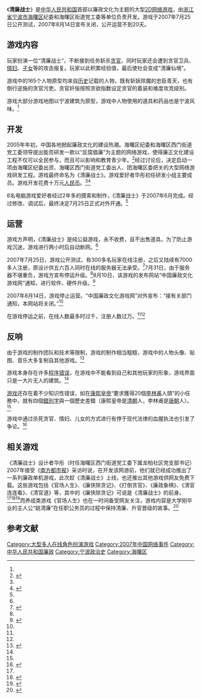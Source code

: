 {{NoteTA
| G1 = Games
}}
{{Infobox VG
| title = 清廉战士
| image = 
| developer = 
| publisher = 
| designer =
| engine =
| released = 2007年7月25日
| shutdown = 2007年8月14日
| genre = [[MMORPG|MMORPG]]
| modes = [[多人游戏|多人游戏]]
| platforms = [[Microsoft_Windows|Windows]]
}}
《'''清廉战士'''》是[[中华人民共和国|中华人民共和国]]首部以廉政文化为主题的大型[[2D|2D]][[网络游戏|网络游戏]]，由[[浙江省|浙江省]][[宁波市|宁波市]][[海曙区|海曙区]]纪委和海曙区街道党工委等单位负责开发。游戏于2007年7月25日公开测试，2007年8月14日宣布关闭，公开运营不到20天。

== 游戏内容 ==
玩家扮演一位“清廉战士”，不断接到任务斩杀[[贪官|贪官]]，同时玩家还会遭到贪官卫兵、[[情妇|情妇]]、[[子女|子女]]等的攻击报复。玩家以此积累经验值，最后使社会变成“清廉仙境”。

游戏中的165个人物原型均来自[[历史|历史]]记载的人物，既有斩妖除魔的忠臣青天，也有倒行逆施的贪官污吏。贪官奸佞按照贪欲指数设定贪官的着装和难度攻克级别。

游戏大部分游戏地图以宁波建筑为原型，游戏中人物使用的道具和药品也是宁波风味。<ref name=sina></ref>
==开发==
2005年年初，中国各地掀起廉政文化的建设热潮。海曙区纪委和海曙区西门街道党工委领导提出能否研发一款以“反腐倡廉”为主题的网络游戏，使得廉正文化建设工程不仅可以全民参与，而且可以影响和教育青少年。<ref name=qq>{{Cite web|url = http://news.qq.com/a/20070907/002778.htm|title = 网游《清廉战士》20天生存身前身后事|publisher = 腾讯新闻|date = 2007-09-07|accessdate = 2017-04-20|archive-date = 2017-05-18|archive-url = https://web.archive.org/web/20170518084300/http://news.qq.com/a/20070907/002778.htm|dead-url = no}}</ref>经过讨论后，决定启动一项由海曙区纪委出资、海曙区西门街道党工委出人、团海曙区委把关的大型网络游戏研发工程。游戏最终命名为《清廉战士》。游戏爱好者华彤初任研发小组主要成员。游戏开发花费十万元[[人民币|人民币]]。<ref name=qq></ref><ref name=sohu>{{Cite web|url = http://news.sohu.com/20070913/n252125703.shtml|title = 网游《清廉战士》猝死之谜|publisher = 搜狐新闻|date = 2007-09-13|accessdate = 2017-04-20|archive-date = 2017-04-21|archive-url = https://web.archive.org/web/20170421000330/http://news.sohu.com/20070913/n252125703.shtml|dead-url = no}}</ref>

6名电脑游戏爱好者经过2年多的摸索和制作，《清廉战士》于2007年6月完成。经过修改、调试后，最终决定7月25日正式对外开通。<ref name=qq></ref>

==运营==
游戏方声明，《清廉战士》是纯公益游戏，永不收费，且不出售道具。为了防止游戏沉迷，游戏进行两小时后自动断网。<ref name=qq></ref>

2007年7月25日，游戏公开测试，有300多名玩家在线注册，之后又陆续有7000多人注册，原设计供五六百人同时在线的服务器无法承受。<ref name=sina>{{Cite web|url = http://news.sina.com.cn/c/2007-08-30/111913778418.shtml|title = 网游《清廉战士》猝死之谜|publisher = 新浪新闻|date = 2007-08-30|accessdate = 2017-04-20|archive-date = 2017-04-21|archive-url = https://web.archive.org/web/20170421090915/http://news.sina.com.cn/c/2007-08-30/111913778418.shtml|dead-url = no}}</ref>7月31日，由于服务器不堪重负，游戏方宣布停运升级。<ref name=qq></ref>8月10日，该游戏的发布网站“中国廉政文化游戏网”通知，进行软件、硬件升级。<ref name=techsina>{{Cite web|url = http://tech.sina.com.cn/h/2007-08-21/1324397430.shtml|title = 每日一贫：夭折的清廉战士，钟为谁鸣？|publisher = 新浪科技|date = 2007-08-21|accessdate = 2017-04-20|archive-date = 2017-11-07|archive-url = https://web.archive.org/web/20171107021146/http://tech.sina.com.cn/h/2007-08-21/1324397430.shtml|dead-url = no}}</ref>

2007年8月14日，游戏停止运营。“中国廉政文化游戏网”对外宣布：“接有关部门通知，本网站将关闭。”<ref name=sina></ref>

在游戏停运之前，在线人数最多时过千，注册人数过万。<ref name=techsina></ref><ref name=sina></ref>

== 反响 ==
由于游戏的制作团队和技术等限制，游戏的制作相当粗糙，游戏中的人物头像、贴图、音乐大多复制自其他游戏。<ref>{{Cite web|url = http://news.qq.com/a/20070816/000589.htm|title = 《反腐败网络游戏《清廉战士》网站开张半月后关闭|publisher = 腾讯新闻|date = 2007-08-16|accessdate = 2017-04-20|archive-date = 2017-05-18|archive-url = https://web.archive.org/web/20170518082513/http://news.qq.com/a/20070816/000589.htm|dead-url = no}}</ref>

游戏本身存在许多[[程序错误|程序错误]]，在游戏中不能看到自己和其他玩家的形象，游戏界面只是一大片无人的建筑。<ref name=sohu></ref>

[[游戏|游戏]]还存在着不少知识性错误，如在[[康熙皇帝|康熙皇帝]]“要求獲得20個[[李林甫|李林甫]]人頭”的小任務中，就有四個[[錯別字|錯別字]]與一個歷史差錯（康熙皇帝是[[清朝|清朝]]人，李林甫是[[唐朝|唐朝]]人）。<ref name=sohu></ref>

游戏中通过杀死贪官、情妇、儿女的方式进行有悖于现代法律的血腥执法也引发了争论。<ref>{{Cite web|url = http://news.sina.com.cn/o/2007-08-16/024412391669s.shtml|title = 《清廉战士》：网游界的芙蓉姐姐|publisher = 新浪新闻|date = 2007-08-16|accessdate = 2017-04-20|archive-date = 2017-11-07|archive-url = https://web.archive.org/web/20171107013546/http://news.sina.com.cn/o/2007-08-16/024412391669s.shtml|dead-url = no}}</ref>

==相关游戏==
《清廉战士》设计者华彤（时任海曙区西门街道党工委下属龙柏社区党支部书记）2007年接受《[[南方都市报|南方都市报]]》采访时说，在开发该网游前，他们就已经成功推出了一系列廉政单机游戏，此次趁《清廉战士》上线，也还推出其他游戏供网友免费下载。这些游戏包括《官场人生》、《廉侠除贪记》、《打倒贪官》、《廉政象棋》、《清官连连看》、《清官道》等，其中的《廉侠除贪记》可说是《清廉战士》的前身。<ref name=n070803 /><ref>{{cite web|author1=IT之家|title=早在《人民的名义》十年前，网游就被用来反腐|url=https://www.sohu.com/a/134275671_114760|website=搜狐|accessdate=2017-10-30|date=2017-04-16|deadurl=yes|archiveurl=https://web.archive.org/web/20171107013945/https://www.sohu.com/a/134275671_114760|archivedate=2017年11月7日|df=}}</ref><ref>{{cite news|title=小游戏里的大用心|url=http://epaper.oeeee.com/epaper/A/html/2014-01/12/content_2537886.htm|accessdate=2017-10-30|agency=南方都市报|publisher=南都网|date=2014-01-12|archive-date=2017-11-07|archive-url=https://web.archive.org/web/20171107031701/http://epaper.oeeee.com/epaper/A/html/2014-01/12/content_2537886.htm|dead-url=no}}</ref>而养成类游戏《官场人生》也在一时间备受网友关注，游戏内容是大学刚毕业的主人公“姚清廉”在任职公务员的过程中保持清廉、升官晋级的故事。<ref name=n070803>{{cite web|author1=南方都市报|title=廉政游戏《官场人生》学习文件升官晋级|url=https://news.sina.com.cn/o/2007-08-03/095912321167s.shtml|website=新浪|accessdate=2017-10-30|date=2007-08-03|archive-date=2017-11-07|archive-url=https://web.archive.org/web/20171107005331/https://news.sina.com.cn/o/2007-08-03/095912321167s.shtml|dead-url=no}}</ref>

== 参考文献 ==
{{Reflist}}

{{DEFAULTSORT:Q}}
[[Category:大型多人在线角色扮演游戏|Category:大型多人在线角色扮演游戏]]
[[Category:2007年中国网络事件|Category:2007年中国网络事件]]
[[Category:中华人民共和国廉政|Category:中华人民共和国廉政]]
[[Category:宁波政治史|Category:宁波政治史]]
[[Category:海曙区|Category:海曙区]]